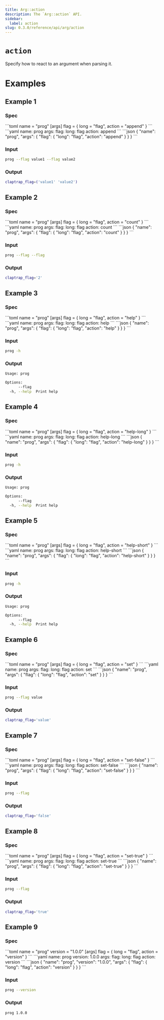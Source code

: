 ```yaml
---
title: Arg::action
description: The `Arg::action` API.
sidebar:
  label: action
slug: 0.3.0/reference/api/arg/action
---
```



# `action` <LinkButton href="https://docs.rs/clap/latest/clap/struct.Arg.html#method.action" icon="open-book" variant="minimal" />

<Badge text="since 0.1.0" size="small" />

Specify how to react to an argument when parsing it.

# Examples

## Example 1

### Spec

<Tabs syncKey="format">
  <TabItem label="TOML">
    ```toml
    name = "prog"
    [args]
    flag = { long = "flag", action = "append" }
    ```
  </TabItem>

  <TabItem label="YAML">
    ```yaml
    name: prog
    args:
      flag:
        long: flag
        action: append
    ```
  </TabItem>

  <TabItem label="JSON">
    ```json
    {
      "name": "prog",
      "args": {
        "flag": {
          "long": "flag",
          "action": "append"
        }
      }
    }
    ```
  </TabItem>
</Tabs>

### Input

```bash
prog --flag value1 --flag value2
```

### Output

```bash
claptrap_flag=('value1' 'value2')
```

## Example 2

### Spec

<Tabs syncKey="format">
  <TabItem label="TOML">
    ```toml
    name = "prog"
    [args]
    flag = { long = "flag", action = "count" }
    ```
  </TabItem>

  <TabItem label="YAML">
    ```yaml
    name: prog
    args:
      flag:
        long: flag
        action: count
    ```
  </TabItem>

  <TabItem label="JSON">
    ```json
    {
      "name": "prog",
      "args": {
        "flag": {
          "long": "flag",
          "action": "count"
        }
      }
    }
    ```
  </TabItem>
</Tabs>

### Input

```bash
prog --flag --flag
```

### Output

```bash
claptrap_flag='2'
```

## Example 3

### Spec

<Tabs syncKey="format">
  <TabItem label="TOML">
    ```toml
    name = "prog"
    [args]
    flag = { long = "flag", action = "help" }
    ```
  </TabItem>

  <TabItem label="YAML">
    ```yaml
    name: prog
    args:
      flag:
        long: flag
        action: help
    ```
  </TabItem>

  <TabItem label="JSON">
    ```json
    {
      "name": "prog",
      "args": {
        "flag": {
          "long": "flag",
          "action": "help"
        }
      }
    }
    ```
  </TabItem>
</Tabs>

### Input

```bash
prog -h
```

### Output

```bash
Usage: prog

Options:
      --flag  
  -h, --help  Print help
```

## Example 4

### Spec

<Tabs syncKey="format">
  <TabItem label="TOML">
    ```toml
    name = "prog"
    [args]
    flag = { long = "flag", action = "help-long" }
    ```
  </TabItem>

  <TabItem label="YAML">
    ```yaml
    name: prog
    args:
      flag:
        long: flag
        action: help-long
    ```
  </TabItem>

  <TabItem label="JSON">
    ```json
    {
      "name": "prog",
      "args": {
        "flag": {
          "long": "flag",
          "action": "help-long"
        }
      }
    }
    ```
  </TabItem>
</Tabs>

### Input

```bash
prog -h
```

### Output

```bash
Usage: prog

Options:
      --flag  
  -h, --help  Print help
```

## Example 5

### Spec

<Tabs syncKey="format">
  <TabItem label="TOML">
    ```toml
    name = "prog"
    [args]
    flag = { long = "flag", action = "help-short" }
    ```
  </TabItem>

  <TabItem label="YAML">
    ```yaml
    name: prog
    args:
      flag:
        long: flag
        action: help-short
    ```
  </TabItem>

  <TabItem label="JSON">
    ```json
    {
      "name": "prog",
      "args": {
        "flag": {
          "long": "flag",
          "action": "help-short"
        }
      }
    }
    ```
  </TabItem>
</Tabs>

### Input

```bash
prog -h
```

### Output

```bash
Usage: prog

Options:
      --flag  
  -h, --help  Print help
```

## Example 6

### Spec

<Tabs syncKey="format">
  <TabItem label="TOML">
    ```toml
    name = "prog"
    [args]
    flag = { long = "flag", action = "set" }
    ```
  </TabItem>

  <TabItem label="YAML">
    ```yaml
    name: prog
    args:
      flag:
        long: flag
        action: set
    ```
  </TabItem>

  <TabItem label="JSON">
    ```json
    {
      "name": "prog",
      "args": {
        "flag": {
          "long": "flag",
          "action": "set"
        }
      }
    }
    ```
  </TabItem>
</Tabs>

### Input

```bash
prog --flag value
```

### Output

```bash
claptrap_flag='value'
```

## Example 7

### Spec

<Tabs syncKey="format">
  <TabItem label="TOML">
    ```toml
    name = "prog"
    [args]
    flag = { long = "flag", action = "set-false" }
    ```
  </TabItem>

  <TabItem label="YAML">
    ```yaml
    name: prog
    args:
      flag:
        long: flag
        action: set-false
    ```
  </TabItem>

  <TabItem label="JSON">
    ```json
    {
      "name": "prog",
      "args": {
        "flag": {
          "long": "flag",
          "action": "set-false"
        }
      }
    }
    ```
  </TabItem>
</Tabs>

### Input

```bash
prog --flag
```

### Output

```bash
claptrap_flag='false'
```

## Example 8

### Spec

<Tabs syncKey="format">
  <TabItem label="TOML">
    ```toml
    name = "prog"
    [args]
    flag = { long = "flag", action = "set-true" }
    ```
  </TabItem>

  <TabItem label="YAML">
    ```yaml
    name: prog
    args:
      flag:
        long: flag
        action: set-true
    ```
  </TabItem>

  <TabItem label="JSON">
    ```json
    {
      "name": "prog",
      "args": {
        "flag": {
          "long": "flag",
          "action": "set-true"
        }
      }
    }
    ```
  </TabItem>
</Tabs>

### Input

```bash
prog --flag
```

### Output

```bash
claptrap_flag='true'
```

## Example 9

### Spec

<Tabs syncKey="format">
  <TabItem label="TOML">
    ```toml
    name = "prog"
    version = "1.0.0"
    [args]
    flag = { long = "flag", action = "version" }
    ```
  </TabItem>

  <TabItem label="YAML">
    ```yaml
    name: prog
    version: 1.0.0
    args:
      flag:
        long: flag
        action: version
    ```
  </TabItem>

  <TabItem label="JSON">
    ```json
    {
      "name": "prog",
      "version": "1.0.0",
      "args": {
        "flag": {
          "long": "flag",
          "action": "version"
        }
      }
    }
    ```
  </TabItem>
</Tabs>

### Input

```bash
prog --version
```

### Output

```bash
prog 1.0.0
```
